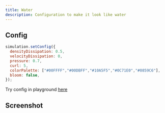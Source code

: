 ```yaml
---
title: Water
description: Configuration to make it look like water
---
```


## Config

```javascript
simulation.setConfig({
  densityDissipation: 0.5,
  velocityDissipation: 0,
  pressure: 0.7,
  curl: 5,
  colorPalette: ["#00FFFF","#00DBFF","#10A5F5","#0C71E0","#0859C6"],
  bloom: false,
});
```

Try config in playground <a href="/play?bloom=false&densityDissipation=0.5&curl=5&velocityDissipation=0&colorPalette=%2300FFFF,%2300DBFF,%2310A5F5,%230C71E0,%230859C6" target="_self">here</a>

## Screenshot
